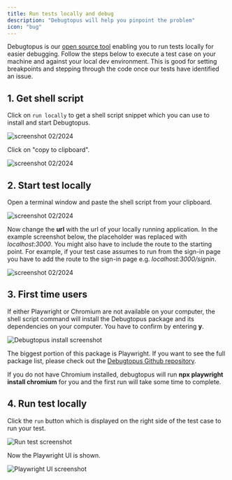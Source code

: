 ```yaml
---
title: Run tests locally and debug
description: "Debugtopus will help you pinpoint the problem"
icon: "bug"
---
```


Debugtopus is our [open source tool](https://github.com/OctoMind-dev/debugtopus) enabling you to run tests locally for easier debugging. Follow the steps below to
execute a test case on your machine and against your local dev environment. This is good for setting breakpoints and
stepping through the code once our tests have identified an issue.

## 1. Get shell script

Click on `run locally` to get a shell script snippet which you can use to install and start Debugtopus.

<Frame caption="screenshot 02/2024">
  <img src="/images/test-result-failure.png" alt="screenshot 02/2024" />
</Frame>

Click on "copy to clipboard".

<Frame caption="screenshot 02/2024">
  <img src="/images/screenshot-run-locally.png" alt="screenshot 02/2024" />
</Frame>

## 2. Start test locally

Open a terminal window and paste the shell script from your clipboard.

<Frame caption="screenshot 02/2024">
  <img
    src="/images/Terminal-run-locally-npx-command-pasted.png"
    alt="screenshot 02/2024"
  />
</Frame>

Now change the **url** with the url of your locally running application. In the example screenshot below,
the placeholder was replaced with _localhost:3000_. You might also have to include the route to the starting point.
For example, if your test case assumes to run from the sign-in page you have to add the route to the sign-in page
e.g. _localhost:3000/signin_.

<Frame caption="screenshot 02/2024">
  <img
    src="/images/Terminal-run-locally-npx-command-url-adjusted.png"
    alt="screenshot 02/2024"
  />
</Frame>

## 3. First time users

If either Playwright or Chromium are not available on your computer, the shell script command will install
the Debugtopus package and its dependencies on your computer. You have to confirm by entering **y**.

<Frame caption="Install Debugtopus">
  <img
    src="/images/Debugtopus-install.png"
    alt="Debugtopus install screenshot"
  />
</Frame>

The biggest portion of this package is Playwright. If you want to see the full package list, please check out
the [Debugtopus Github repository](https://github.com/OctoMind-dev/debugtopus).

If you do not have Chromium installed, debugtopus will run **npx playwright install chromium** for you and the
first run will take some time to complete.

## 4. Run test locally

Click the `run` button which is displayed on the right side of the test case to run your test.

<Frame caption="Run test">
  <img src="/images/Playwright-run-testcase.png" alt="Run test screenshot" />
</Frame>

Now the Playwright UI is shown.

<Frame caption="Playwright UI screenshot">
  <img
    src="/images/Trace-viewer-screenshot-082023.png"
    alt="Playwright UI screenshot"
  />
</Frame>
